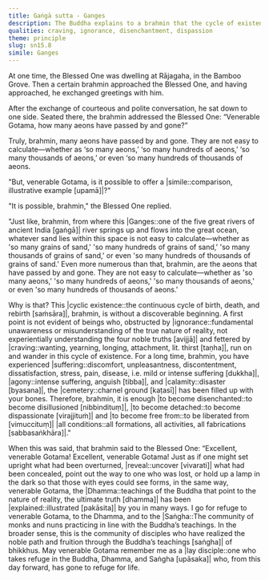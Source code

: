 ```yaml
---
title: Gaṅgā sutta - Ganges
description: The Buddha explains to a brahmin that the cycle of existence is without a discoverable beginning, and that it is not easy to calculate the number of aeons that have passed by and gone.
qualities: craving, ignorance, disenchantment, dispassion
theme: principle
slug: sn15.8
simile: Ganges
---
```


At one time, the Blessed One was dwelling at Rājagaha, in the Bamboo Grove. Then a certain brahmin approached the Blessed One, and having approached, he exchanged greetings with him.

After the exchange of courteous and polite conversation, he sat down to one side. Seated there, the brahmin addressed the Blessed One: “Venerable Gotama, how many aeons have passed by and gone?”

Truly, brahmin, many aeons have passed by and gone. They are not easy to calculate—whether as ‘so many aeons,’ ‘so many hundreds of aeons,’ ‘so many thousands of aeons,’ or even ‘so many hundreds of thousands of aeons.

"But, venerable Gotama, is it possible to offer a |simile::comparison, illustrative example [upamā]|?"

"It is possible, brahmin," the Blessed One replied.

"Just like, brahmin, from where this |Ganges::one of the five great rivers of ancient India [gaṅgā]| river springs up and flows into the great ocean, whatever sand lies within this space is not easy to calculate—whether as 'so many grains of sand,' 'so many hundreds of grains of sand,' 'so many thousands of grains of sand,' or even 'so many hundreds of thousands of grains of sand.' Even more numerous than that, brahmin, are the aeons that have passed by and gone. They are not easy to calculate—whether as 'so many aeons,' 'so many hundreds of aeons,' 'so many thousands of aeons,' or even 'so many hundreds of thousands of aeons.'

Why is that? This |cyclic existence::the continuous cycle of birth, death, and rebirth [saṁsāra]|, brahmin, is without a discoverable beginning. A first point is not evident of beings who, obstructed by |ignorance::fundamental unawareness or misunderstanding of the true nature of reality, not experientially understanding the four noble truths [avijjā]| and fettered by |craving::wanting, yearning, longing, attachment, lit. thirst [taṇha]|, run on and wander in this cycle of existence. For a long time, brahmin, you have experienced |suffering::discomfort, unpleasantness, discontentment, dissatisfaction, stress, pain, disease, i.e. mild or intense suffering [dukkha]|, |agony::intense suffering, anguish [tibba]|, and |calamity::disaster [byasana]|, the |cemetery::charnel ground [kaṭasī]| has been filled up with your bones. Therefore, brahmin, it is enough |to become disenchanted::to become disillusioned [nibbindituṃ]|, |to become detached::to become dispassionate [virajjituṁ]| and |to become free from::to be liberated from [vimuccituṃ]| |all conditions::all formations, all activities, all fabrications [sabbasaṅkhāra]|."

When this was said, that brahmin said to the Blessed One: “Excellent, venerable Gotama! Excellent, venerable Gotama! Just as if one might set upright what had been overturned, |reveal::uncover [vivarati]| what had been concealed, point out the way to one who was lost, or hold up a lamp in the dark so that those with eyes could see forms, in the same way, venerable Gotama, the |Dhamma::teachings of the Buddha that point to the nature of reality, the ultimate truth [dhamma]| has been |explained::illustrated [pakāsita]| by you in many ways. I go for refuge to venerable Gotama, to the Dhamma, and to the |Saṅgha::The community of monks and nuns practicing in line with the Buddha’s teachings. In the broader sense, this is the community of disciples who have realized the noble path and fruition through the Buddha’s teachings [saṅgha]| of bhikkhus. May venerable Gotama remember me as a |lay disciple::one who takes refuge in the Buddha, Dhamma, and Saṅgha [upāsaka]| who, from this day forward, has gone to refuge for life.